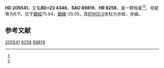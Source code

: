 {{Starbox begin
| name = HD 205541
}}
{{Starbox observe
| epoch = [[J2000.0|J2000.0]]
| constell = {{星座名待查}}<ref name=SIMBAD>{{cite web
 | url=http://simbad.u-strasbg.fr/simbad/sim-id?Ident=HR+8258
 | title =Pulsating variable Star
 | publisher=Centre de Données astronomiques de Strasbourg
 | work=SIMBAD
 | accessdate=2012-07-13}}</ref><ref name=DATA>{{cite web
 | url=http://vizier.u-strasbg.fr/viz-bin/VizieR-5?-out.add=.&-source=5050&-corr=PK=HR&-out.max=9999&HR=8258
 | title=VizieR Detailed Page
 | accessdate=2012-07-13
 | archive-date=2016-03-04
 | archive-url=https://web.archive.org/web/20160304202631/http://vizier.u-strasbg.fr/viz-bin/VizieR-5?-out.add=.&-source=5050&-corr=PK=HR&-out.max=9999&HR=8258
 | dead-url=no
 }}</ref>
| 星官 = 
| ra = {{RA|21|35|27}}<ref name=SIMBAD /><ref name=DATA />
| dec = {{DEC|+24|27|8}}<ref name=SIMBAD /><ref name=DATA />
| appmag_v = 6.11<ref name=SIMBAD /><ref name=DATA />
}}
{{Starbox character
| class = A4V<ref name=SIMBAD /><ref name=DATA />
| b-v = <ref name=SIMBAD /><ref name=DATA />
| u-b = <ref name=SIMBAD /><ref name=DATA />
| r-i = <ref name=SIMBAD /><ref name=DATA />
| variable = 
}}
{{Starbox astrometry
| radial_v = 
| prop_mo_ra = -28
| parallax = 0.002
| p_error = 
}}
{{Starbox catalog
| names =BD+23 4346，[[SAO星表|SAO]] 89819，[[HD星表|HD]] 205541，[[HR星表|HR]] 8258}}
{{Starbox reference |Simbad=HR+8258}}
{{Starbox end}}

'''HD 205541'''，又名'''BD+23 4346'''，'''SAO 89819'''、'''HR 8258'''，是一颗恒星<ref name=SIMBAD /><ref name=DATA />，视星等为6.11，位于[[銀道座標系|銀經]]75.94，[[銀道座標系|銀緯]]-20.05，其[[B1900.0|B1900.0]]坐标为赤經{{RA|21|30|55.5}}，赤緯{{DEC|+24|-20.05|22}}。

== 参考文献 ==
{{reflist}}

{{star-stub}}

[[Category:HD和HDE天體|205541]]
[[Category:HR天體|8258]]
[[Category:SAO天體|89819]]